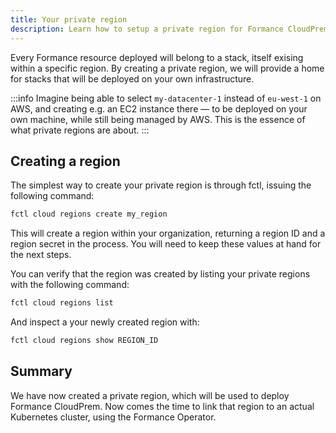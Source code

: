 ```yaml
---
title: Your private region
description: Learn how to setup a private region for Formance CloudPrem deployment
---
```


Every Formance resource deployed will belong to a stack, itself exising within a specific region. By creating a private region, we will provide a home for stacks that will be deployed on your own infrastructure.

:::info
Imagine being able to select `my-datacenter-1` instead of `eu-west-1` on AWS, and creating e.g. an EC2 instance there — to be deployed on your own machine, while still being managed by AWS. This is the essence of what private regions are about.
:::

## Creating a region

The simplest way to create your private region is through fctl, issuing the following command:

```bash
fctl cloud regions create my_region
```

This will create a region within your organization, returning a region ID and a region secret in the process. You will need to keep these values at hand for the next steps.

You can verify that the region was created by listing your private regions with the following command:

```bash
fctl cloud regions list
```

And inspect a your newly created region with:

```bash
fctl cloud regions show REGION_ID
```

## Summary

We have now created a private region, which will be used to deploy Formance CloudPrem. Now comes the time to link that region to an actual Kubernetes cluster, using the Formance Operator.
